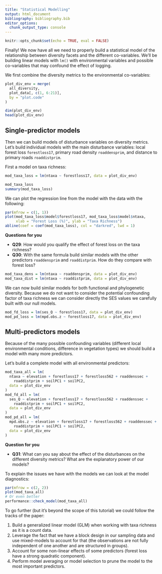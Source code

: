 ```yaml
---
title: "Statistical Modelling"
output: html_document
bibliography: bibliography.bib
editor_options:
  chunk_output_type: console
---
```


```r
knitr::opts_chunk$set(echo = TRUE, eval = FALSE)
```

Finally! We now have all we need to properly build a statistical model of the relationship between diversity facets and the different co-variables. We'll be building linear models with `lm()` with environmental variables and possible co-variables that may confound the effect of logging.

We first combine the diversity metrics to the environmental co-variables:

```r
plot_div_env = merge(
  all_diversity,
  plot_data[, c(1, 6:21)],
  by = "plot.code"
)

dim(plot_div_env)
head(plot_div_env)
```


## Single-predictor models

Then we can build models of disturbance variables on diversity metrics.
Let's build individual models with the main disturbance variables: local forest loss `forestloss17`, primary road density `roaddensprim`, and distance to primary roads `roaddistprim`.

First a model on taxa richness:

```r
mod_taxa_loss = lm(ntaxa ~ forestloss17, data = plot_div_env)

mod_taxa_loss
summary(mod_taxa_loss)
```

We can plot the regression line from the model with the data with the following:

```r
par(mfrow = c(1, 1))
plot(mod_taxa_loss$model$forestloss17, mod_taxa_loss$model$ntaxa,
     xlab = "Forest Loss (%)", ylab = "Taxa Richness")
abline(coef = coef(mod_taxa_loss), col = "darkred", lwd = 1)
```

**Questions for you**

* **Q29**: How would you qualify the effect of forest loss on the taxa richness?
* **Q30**: With the same formula build similar models with the other predictors `roaddensprim` and `roaddistprim`. How do they compare with forest loss?

```r
mod_taxa_dens = lm(ntaxa ~ roaddensprim, data = plot_div_env)
mod_taxa_dist = lm(ntaxa ~ roaddistprim, data = plot_div_env)
```

We can now build similar models for both functional and phylogenetic diversity. Because we do not want to consider the potential confounding factor of taxa richness we can consider directly the SES values we carefully built with our null models.

```r
mod_fd_loss = lm(ses_Q ~ forestloss17, data = plot_div_env)
mod_pd_loss = lm(mpd.obs.z ~ forestloss17, data = plot_div_env)
```


## Multi-predictors models

Because of the many possible confounding variables (different local environmental conditions, difference in vegetation types) we should build a model with many more predictors.

Let's build a complete model with all environmental predictors:

```r
mod_taxa_all = lm(
  ntaxa ~ elevation + forestloss17 + forestloss562 + roaddenssec +
    roaddistprim + soilPC1 + soilPC2,
  data = plot_div_env
)
mod_fd_all = lm(
  ses_Q ~ elevation + forestloss17 + forestloss562 + roaddenssec +
    roaddistprim + soilPC1 + soilPC2,
  data = plot_div_env
)
mod_pd_all = lm(
  mpd.obs.z ~ elevation + forestloss17 + forestloss562 + roaddenssec +
    roaddistprim + soilPC1 + soilPC2,
  data = plot_div_env
)
```

**Question for you**

* **Q31**: What can you say about the effect of the disturbances on the different diversity metrics? What are the explanatory power of our models?

To explain the issues we have with the models we can look at the model diagnostics:

```r
par(mfrow = c(2, 2))
plot(mod_taxa_all)
# Or even better
performance::check_model(mod_taxa_all)
```

To go further (but it's beyond the scope of this tutorial) we could follow the tracks of the paper:

1. Build a generalized linear model (GLM) when working with taxa richness as it is a count data.
1. Leverage the fact that we have a block design in our sampling data and use mixed-models to account for that (the observations are not fully independent of one another and are structured in groups).
1. Account for some non-linear effects of some predictors (forest loss have a strong quadratic component).
1. Perform model averaging or model selection to prune the model to the most important predictors.